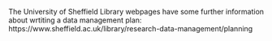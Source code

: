 <!-- This is where you can write information on your organisation's data management and data management plan webpage and support contacts. Replace the text below with anything you like, and it will appear in relevant places in the lessons. -->

The University of Sheffield Library webpages have some further information about wrtiting a data management plan: https://www.sheffield.ac.uk/library/research-data-management/planning

